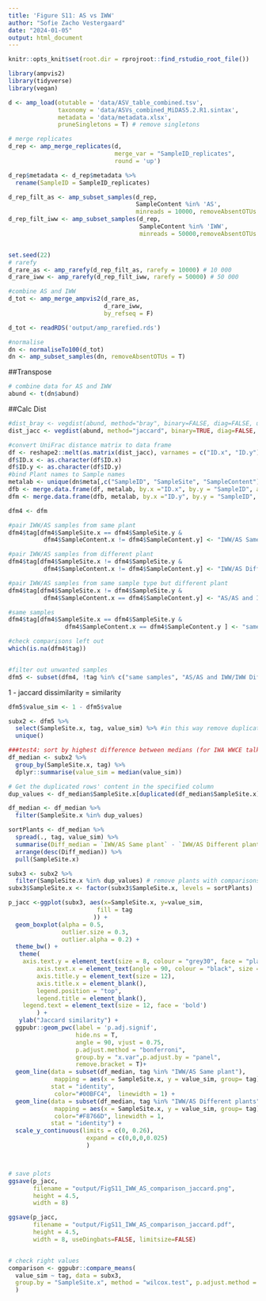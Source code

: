 ```yaml
---
title: 'Figure S11: AS vs IWW'
author: "Sofie Zacho Vestergaard"
date: "2024-01-05"
output: html_document
---
```

```r
knitr::opts_knit$set(root.dir = rprojroot::find_rstudio_root_file())
```

```r
library(ampvis2)
library(tidyverse)
library(vegan)
```


```r
d <- amp_load(otutable = 'data/ASV_table_combined.tsv',
              taxonomy = 'data/ASVs_combined_MiDAS5.2.R1.sintax',
              metadata = 'data/metadata.xlsx',
              pruneSingletons = T) # remove singletons

# merge replicates
d_rep <- amp_merge_replicates(d, 
                              merge_var = "SampleID_replicates", 
                              round = 'up')

d_rep$metadata <- d_rep$metadata %>%
  rename(SampleID = SampleID_replicates)

d_rep_filt_as <- amp_subset_samples(d_rep,
                                    SampleContent %in% 'AS',
                                    minreads = 10000, removeAbsentOTUs = F)
d_rep_filt_iww <- amp_subset_samples(d_rep,
                                     SampleContent %in% 'IWW',
                                     minreads = 50000,removeAbsentOTUs = F)


set.seed(22)
# rarefy
d_rare_as <- amp_rarefy(d_rep_filt_as, rarefy = 10000) # 10 000
d_rare_iww <- amp_rarefy(d_rep_filt_iww, rarefy = 50000) # 50 000 

#combine AS and IWW
d_tot <- amp_merge_ampvis2(d_rare_as,
                           d_rare_iww,
                           by_refseq = F)

d_tot <- readRDS('output/amp_rarefied.rds')

#normalise
dn <- normaliseTo100(d_tot)
dn <- amp_subset_samples(dn, removeAbsentOTUs = T)
```


##Transpose
```r
# combine data for AS and IWW
abund <- t(dn$abund)
```

##Calc Dist

```r
#dist_bray <- vegdist(abund, method="bray", binary=FALSE, diag=FALSE, upper=FALSE, na.rm = FALSE) 
dist_jacc <- vegdist(abund, method="jaccard", binary=TRUE, diag=FALSE, upper=FALSE, na.rm = FALSE) 
```

```r
#convert UniFrac distance matrix to data frame
df <- reshape2::melt(as.matrix(dist_jacc), varnames = c("ID.x", "ID.y"))
df$ID.x <- as.character(df$ID.x)
df$ID.y <- as.character(df$ID.y)
#bind Plant names to Sample names
metalab <- unique(dn$meta[,c("SampleID", "SampleSite", "SampleContent")])
dfb <- merge.data.frame(df, metalab, by.x ="ID.x", by.y = "SampleID", all.x = TRUE)
dfm <- merge.data.frame(dfb, metalab, by.x ="ID.y", by.y = "SampleID", all.x = TRUE)
```

```r
dfm4 <- dfm

#pair IWW/AS samples from same plant
dfm4$tag[dfm4$SampleSite.x == dfm4$SampleSite.y &
          dfm4$SampleContent.x != dfm4$SampleContent.y] <- "IWW/AS Same plant"

#pair IWW/AS samples from different plant
dfm4$tag[dfm4$SampleSite.x != dfm4$SampleSite.y &
          dfm4$SampleContent.x != dfm4$SampleContent.y] <- "IWW/AS Different plants"

#pair IWW/AS samples from same sample type but different plant
dfm4$tag[dfm4$SampleSite.x != dfm4$SampleSite.y &
          dfm4$SampleContent.x == dfm4$SampleContent.y] <- "AS/AS and IWW/IWW Different plants"

#same samples
dfm4$tag[dfm4$SampleSite.x == dfm4$SampleSite.y & 
                dfm4$SampleContent.x == dfm4$SampleContent.y ] <- "same samples"

#check comparisons left out
which(is.na(dfm4$tag))


#filter out unwanted samples
dfm5 <- subset(dfm4, !tag %in% c("same samples", "AS/AS and IWW/IWW Different plants"))


```

1 - jaccard dissimilarity = similarity
```r
dfm5$value_sim <- 1 - dfm5$value

```

```r
subx2 <- dfm5 %>% 
  select(SampleSite.x, tag, value_sim) %>% #in this way remove duplicated comparisons, 
  unique()

```

```r
###test4: sort by highest difference between medians (for IWA WWCE talk)
df_median <- subx2 %>% 
  group_by(SampleSite.x, tag) %>% 
  dplyr::summarise(value_sim = median(value_sim))

# Get the duplicated rows' content in the specified column
dup_values <- df_median$SampleSite.x[duplicated(df_median$SampleSite.x)]

df_median <- df_median %>% 
  filter(SampleSite.x %in% dup_values)

sortPlants <- df_median %>% 
  spread(., tag, value_sim) %>% 
  summarise(Diff_median = `IWW/AS Same plant` - `IWW/AS Different plants`) %>% 
  arrange(desc(Diff_median)) %>% 
  pull(SampleSite.x)

subx3 <- subx2 %>% 
  filter(SampleSite.x %in% dup_values) # remove plants with comparisons only to itself
subx3$SampleSite.x <- factor(subx3$SampleSite.x, levels = sortPlants)

p_jacc <-ggplot(subx3, aes(x=SampleSite.x, y=value_sim, 
                         fill = tag
                        )) + 
  geom_boxplot(alpha = 0.5,
               outlier.size = 0.3,
               outlier.alpha = 0.2) +
  theme_bw() +
   theme(
    axis.text.y = element_text(size = 8, colour = "grey30", face = "plain"),
        axis.text.x = element_text(angle = 90, colour = "black", size = 8, hjust = 1, vjust = 0.5),
        axis.title.y = element_text(size = 12),
        axis.title.x = element_blank(), 
        legend.position = "top", 
        legend.title = element_blank(),
    legend.text = element_text(size = 12, face = 'bold')
        ) + 
   ylab("Jaccard similarity") +
  ggpubr::geom_pwc(label = 'p.adj.signif',
                   hide.ns = T,
                   angle = 90, vjust = 0.75,
                   p.adjust.method = "bonferroni",
                   group.by = "x.var",p.adjust.by = "panel",
                   remove.bracket = T)+
  geom_line(data = subset(df_median, tag %in% "IWW/AS Same plant"),
             mapping = aes(x = SampleSite.x, y = value_sim, group= tag),
            stat = "identity",
             color="#00BFC4",  linewidth = 1) +
  geom_line(data = subset(df_median, tag %in% "IWW/AS Different plants"),
             mapping = aes(x = SampleSite.x, y = value_sim, group= tag),
             color="#F8766D", linewidth = 1,
            stat = "identity") +
  scale_y_continuous(limits = c(0, 0.26),
                      expand = c(0,0,0,0.025)
                      ) 



# save plots
ggsave(p_jacc,
       filename = "output/FigS11_IWW_AS_comparison_jaccard.png",
       height = 4.5,
       width = 8)

ggsave(p_jacc,
       filename = "output/FigS11_IWW_AS_comparison_jaccard.pdf",
       height = 4.5,
       width = 8, useDingbats=FALSE, limitsize=FALSE)


# check right values
comparison <- ggpubr::compare_means(
  value_sim ~ tag, data = subx3, 
  group.by = "SampleSite.x", method = "wilcox.test", p.adjust.method = "bonferroni"
  )


```



